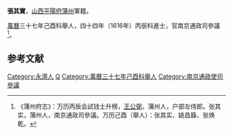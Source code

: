 '''張其實'''，[[山西|山西]][[平陽府|平陽府]][[蒲州|蒲州]]軍籍。

[[萬曆|萬曆]]三十七年己酉科舉人，四十四年（1616年）丙辰科進士，官南京通政司參議<ref>《蒲州府志》：万历丙辰会試钱士升榜，[[王公弼|王公弼]]，蒲州人，户部左侍郎。张其实，蒲州人，南京通政司參議。万历己酉（舉人）：张其实、姚昌籙、张焕乾。</ref>。

==参考文献==
{{reflist}}

{{萬曆四十四年丙辰科殿試金榜}}
{{DEFAULTSORT:Zhang张}}
{{明朝人物小作品}}
[[Category:永濟人|Category:永濟人]]
[[Category:张姓|Q]]
[[Category:萬曆三十七年己酉科舉人|Category:萬曆三十七年己酉科舉人]]
[[Category:南京通政使司參議|Category:南京通政使司參議]]